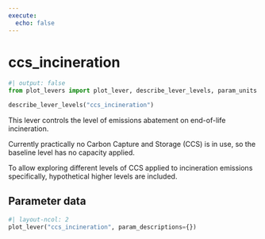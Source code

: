```yaml
---
execute:
  echo: false
---
```


# ccs_incineration

```python
#| output: false
from plot_levers import plot_lever, describe_lever_levels, param_units
```

```python
describe_lever_levels("ccs_incineration")
```

This lever controls the level of emissions abatement on end-of-life incineration.

Currently practically no Carbon Capture and Storage (CCS) is in use, so the baseline level has no capacity applied.

To allow exploring different levels of CCS applied to incineration emissions specifically, hypothetical higher levels are included.

## Parameter data

```python
#| layout-ncol: 2
plot_lever("ccs_incineration", param_descriptions={})
```
